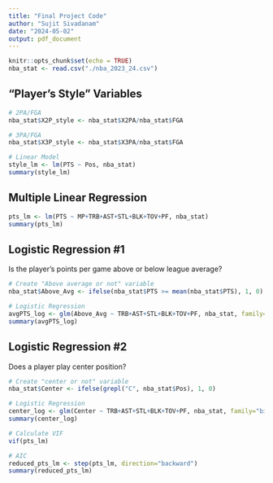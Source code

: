 ```yaml
---
title: "Final Project Code"
author: "Sujit Sivadanam"
date: "2024-05-02"
output: pdf_document
---
```


```r
knitr::opts_chunk$set(echo = TRUE)
nba_stat <- read.csv("./nba_2023_24.csv")
```

## "Player's Style" Variables
```r
# 2PA/FGA
nba_stat$X2P_style <- nba_stat$X2PA/nba_stat$FGA

# 3PA/FGA
nba_stat$X3P_style <- nba_stat$X3PA/nba_stat$FGA

# Linear Model
style_lm <- lm(PTS ~ Pos, nba_stat)
summary(style_lm)
```

## Multiple Linear Regression

```r
pts_lm <- lm(PTS ~ MP+TRB+AST+STL+BLK+TOV+PF, nba_stat)
summary(pts_lm)
```

## Logistic Regression #1

Is the player's points per game above or below league average?

```r
# Create "Above average or not" variable
nba_stat$Above_Avg <- ifelse(nba_stat$PTS >= mean(nba_stat$PTS), 1, 0)

# Logistic Regression
avgPTS_log <- glm(Above_Avg ~ TRB+AST+STL+BLK+TOV+PF, nba_stat, family="binomial")
summary(avgPTS_log)
```

## Logistic Regression #2

Does a player play center position?

```r
# Create "center or not" variable
nba_stat$Center <- ifelse(grepl("C", nba_stat$Pos), 1, 0)

# Logistic Regression
center_log <- glm(Center ~ TRB+AST+STL+BLK+TOV+PF, nba_stat, family="binomial")
summary(center_log)
```
```r
# Calculate VIF 
vif(pts_lm)
```

```r
# AIC
reduced_pts_lm <- step(pts_lm, direction="backward")
summary(reduced_pts_lm)

```


